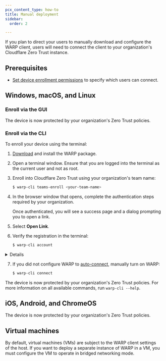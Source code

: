 ```yaml
---
pcx_content_type: how-to
title: Manual deployment
sidebar:
  order: 2

---
```



If you plan to direct your users to manually download and configure the WARP client, users will need to connect the client to your organization's Cloudflare Zero Trust instance.

## Prerequisites

* [Set device enrollment permissions](/cloudflare-one/connections/connect-devices/warp/deployment/device-enrollment/) to specify which users can connect.

## Windows, macOS, and Linux

### Enroll via the GUI

<Render file="warp/enroll-desktop" />

The device is now protected by your organization's Zero Trust policies.

### Enroll via the CLI

To enroll your device using the terminal:

1. [Download](https://pkg.cloudflareclient.com/) and install the WARP package.

2. Open a terminal window. Ensure that you are logged into the terminal as the current user and not as root.

3. Enroll into Cloudflare Zero Trust using your organization's <GlossaryTooltip term="team name">team name</GlossaryTooltip>:

   ```sh
   $ warp-cli teams-enroll <your-team-name>
   ```

4. In the browser window that opens, complete the authentication steps required by your organization.

   Once authenticated, you will see a success page and a dialog prompting you to open a link.

5. Select **Open Link**.

6. Verify the registration in the terminal:

   ```sh
   $ warp-cli account
   ```


<Details header="Troubleshoot missing registration">

The registration process may take a few minutes to complete. If the registration continues to be missing, then manually copy the authentication token from the browser to the WARP client:

1. On the success page, right-click and select **View Page Source**.
2. Find the HTML metadata tag that contains the token. For example, `<meta http-equiv="refresh" content"=0;url=com.cloudflare.warp://acmecorp.cloudflareaccess.com/auth?token=yeooilknmasdlfnlnsadfojDSFJndf_kjnasdf..." />`
3. Copy the URL field: `com.cloudflare.warp://<your-team-name>.cloudflareaccess.com/auth?token=<your-token>`
4. In the terminal, run the following command using the URL obtained in the previous step.

   ```sh
   $ warp-cli teams-enroll-token com.cloudflare.warp://<your-team-name>.cloudflareaccess.com/auth?token=<your-token>
   ```

If you get an API error, then the token has expired. Generate a new one by refreshing the web page and quickly grab the new token from the page source.


</Details>

7. If you did not configure WARP to [auto-connect](/cloudflare-one/connections/connect-devices/warp/configure-warp/warp-settings/#auto-connect), manually turn on WARP:

   ```sh
   $ warp-cli connect
   ```

The device is now protected by your organization's Zero Trust policies. For more information on all available commands, run `warp-cli --help`.

## iOS, Android, and ChromeOS

<Render file="warp/enroll-ios-android" />

The device is now protected by your organization's Zero Trust policies.

## Virtual machines

By default, virtual machines (VMs) are subject to the WARP client settings of the host. If you want to deploy a separate instance of WARP in a VM, you must configure the VM to operate in bridged networking mode.
